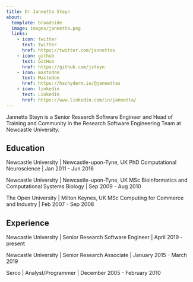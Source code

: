 ```yaml
---
title: Dr Jannetta Steyn
about:
  template: broadside
  image: images/jannetta.png
  links:
    - icon: twitter
      text: twitter
      href: https://twitter.com/jannettas
    - icon: github
      text: GitHub
      href: https://github.com/jsteyn
    - icon: mastodon
      text: Mastodon
      href: https://hachyderm.io/@jannettas
    - icon: linkedin
      text: LinkedIn
      href: https://www.linkedin.com/in/jannetta/
---
```


Jannetta Steyn is a Senior Research Software Engineer and Head of Training and Community in the Research Software Engineering Team at Newcastle University.

## Education

Newcastle University | Newcastle-upon-Tyne, UK
PhD Computational Neuroscience | Jan 2011 - Jun 2016

Newcastle University | Newcastle-upon-Tyne, UK
MSc Bioinformatics and Computational Systems Biology | Sep 2009 - Aug 2010

The Open University | Milton Keynes, UK
MSc Computing for Commerce and Industry | Feb 2007 - Sep 2008

## Experience

Newcastle University | Senior Research Software Engineer | April 2019 - present

Newcastle University | Senior Research Associate | January 2015 - March 2019

Serco | Analyst/Programmer | December 2005 - February 2010
